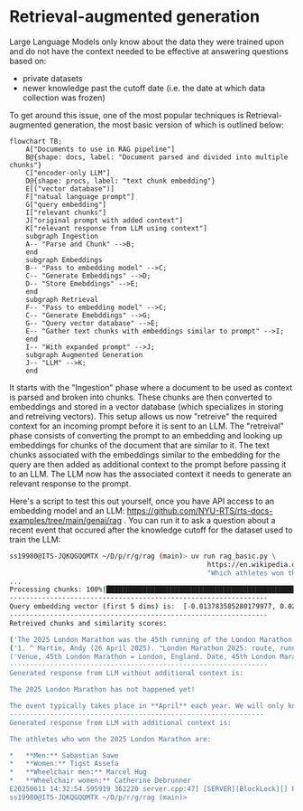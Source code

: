 # Retrieval-augmented generation

Large Language Models only know about the data they were trained upon and do not have the context needed to be effective at answering questions based on:
- private datasets
- newer knowledge past the cutoff date (i.e. the date at which data collection was frozen)

To get around this issue, one of the most popular techniques is Retrieval-augmented generation, the most basic version of which is outlined below:

```mermaid
flowchart TB;
    A["Documents to use in RAG pipeline"]
    B@{shape: docs, label: "Document parsed and divided into multiple chunks"}
    C["encoder-only LLM"]
    D@{shape: procs, label: "text chunk embedding"}
    E[("vector database")]
    F["natual language prompt"]
    G["query embedding"]
    I["relevant chunks"]
    J["original prompt with added context"]
    K["relevant response from LLM using context"]
    subgraph Ingestion
    A-- "Parse and Chunk" -->B;
    end
    subgraph Embeddings
    B-- "Pass to embedding model" -->C;
    C-- "Generate Embeddings" -->D;
    D-- "Store Emebddings" -->E;
    end
    subgraph Retrieval
    F-- "Pass to embedding model" -->C;
    C-- "Generate Emebddings" -->G;
    G-- "Query vector database" -->E;
    E-- "Gather text chunks with embeddings similar to prompt" -->I;
    end
    I-- "With expanded prompt" -->J;
    subgraph Augmented Generation
    J-- "LLM" -->K;
    end
```

It starts with the "Ingestion" phase where a document to be used as context is parsed and broken into chunks. These chunks are then converted to embeddings and stored in a vector database (which specializes in storing and retreiving vectors). This setup allows us now "retreive" the required context for an incoming prompt before it is sent to an LLM. The "retreival" phase consists of converting the prompt to an embedding and looking up embeddings for chunks of the document that are similar to it. The text chunks associated with the embeddings similar to the embedding for the query are then added as additional context to the prompt before passing it to an LLM.
The LLM now has the associated context it needs to generate an relevant response to the prompt.

Here's a script to test this out yourself, once you have API access to an embedding model and an LLM: https://github.com/NYU-RTS/rts-docs-examples/tree/main/genai/rag . You can run it to ask a question about a recent event that occured after the knowledge cutoff for the dataset used to train the LLM:
```sh
ss19980@ITS-JQKQGQQMTX ~/D/p/r/g/rag (main)> uv run rag_basic.py \
                                                 https://en.wikipedia.org/wiki/2025_London_Marathon \
                                                 "Which athletes won the 2025 London Marathon?"
...
Processing chunks: 100%|████████████████████████████████████████████████████████████████████████████████████████████████████████████████████████| 44/44 [00:13<00:00,  3.22it/s]
----------------------------------------------------------------
Query embedding vector (first 5 dims) is:  [-0.013783585280179977, 0.022411219775676727, -0.018617955967783928, -0.04355597868561745, -0.009368936531245708]
----------------------------------------------------------------
Retreived chunks and similarity scores:

('The 2025 London Marathon was the 45th running of the London Marathon; it took place on 27 April 2025.[1][2]', 0.8441829085350037)
('1. ^ Martin, Andy (26 April 2025). "London Marathon 2025: route, runners and everything else you need to know". The Guardian. Retrieved 26 April 2025.\n2. ^ Poole, Harry (26 April 2025). "Will \'greatest\' London Marathon line-ups break records?". BBC News. Retrieved 26 April 2025.\n3. ^ a b c d "2025 London Marathon results". NBC Sports. 27 April 2025. Retrieved 27 April 2025.', 0.837587296962738)
('Venue, 45th London Marathon = London, England. Date, 45th London Marathon = 27 April 2025. Champions, 45th London Marathon = Champions. Men, 45th London Marathon = Sabastian Sawe (2:02:27). Women, 45th London Marathon = Tigst Assefa (2:15:50). Wheelchair men, 45th London Marathon = Marcel Hug (1:25:25). Wheelchair women, 45th London Marathon = Catherine Debrunner (1:34:18). ←\xa020242026\xa0→, 45th London Marathon = ←\xa020242026\xa0→', 0.8032743334770203)
----------------------------------------------------------------
Generated response from LLM without additional context is:

The 2025 London Marathon has not happened yet!

The event typically takes place in **April** each year. We will only know the winners after the race takes place in April 2025.
---------------------------------------------------------------
Generated response from LLM with additional context is:

The athletes who won the 2025 London Marathon are:

*   **Men:** Sabastian Sawe
*   **Women:** Tigst Assefa
*   **Wheelchair men:** Marcel Hug
*   **Wheelchair women:** Catherine Debrunner
E20250611 14:32:54.595919 362220 server.cpp:47] [SERVER][BlockLock][] Process exit
ss19980@ITS-JQKQGQQMTX ~/D/p/r/g/rag (main)>
```
